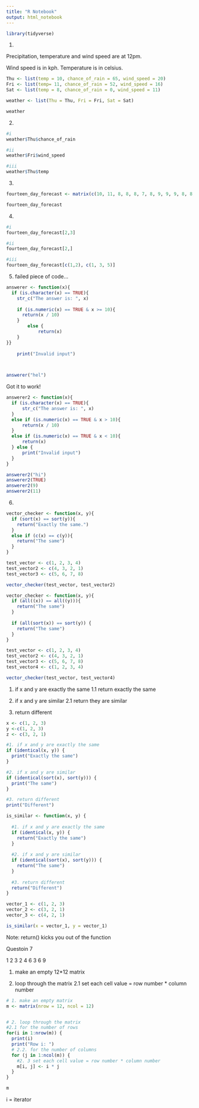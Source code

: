 ```yaml
---
title: "R Notebook"
output: html_notebook
---
```


```r
library(tidyverse)
```
1. 


Precipitation, temperature and wind speed are at 12pm.

Wind speed is in kph.
Temperature is in celsius.

```r


Thu <- list(temp = 10, chance_of_rain = 65, wind_speed = 20)
Fri <- list(temp= 11, chance_of_rain = 52, wind_speed = 16)
Sat <- list(temp = 8, chance_of_rain = 0, wind_speed = 11)

weather <- list(Thu = Thu, Fri = Fri, Sat = Sat)

weather


```

2.
```r
#i
weather$Thu$chance_of_rain

#ii
weather$Fri$wind_speed

#iii
weather$Thu$temp


```

3. 
```r
fourteen_day_forecast <- matrix(c(10, 11, 8, 8, 8, 7, 8, 9, 9, 9, 8, 8, 8, 8), nrow = 2, ncol = 7, byrow = TRUE)

fourteen_day_forecast
```

4.
```r
#i
fourteen_day_forecast[2,3]

#ii
fourteen_day_forecast[2,]

#iii
fourteen_day_forecast[c(1,2), c(1, 3, 5)]
```

5.
failed piece of code...
```r
answerer <- function(x){
  if (is.character(x) == TRUE){
    str_c("The answer is: ", x)
    
    if (is.numeric(x) == TRUE & x >= 10){
      return(x / 10)
    }  
        else {
            return(x)
    }
}} 
      
    print("Invalid input")
  


answerer("hel")
```

Got it to work!
```r
answerer2 <- function(x){
  if (is.character(x) == TRUE){
      str_c("The answer is: ", x)
  }
  else if (is.numeric(x) == TRUE & x > 10){
      return(x / 10)
  }
  else if (is.numeric(x) == TRUE & x < 10){
      return(x)
  } else {
      print("Invalid input")
  }
}

answerer2("hi")
answerer2(TRUE)
answerer2(9)
answerer2(11)


```

6. 
```r
vector_checker <- function(x, y){
  if (sort(x) == sort(y)){
    return("Exactly the same.")
  }
  else if (c(x) == c(y)){
    return("The same")
  }
}

test_vector <- c(1, 2, 3, 4)
test_vector2 <- c(4, 3, 2, 1)
test_vector3 <- c(5, 6, 7, 8)

vector_checker(test_vector, test_vector2)
```

```r
vector_checker <- function(x, y){
  if (all((x)) == all((y))){
    return("The same")
  }
  
  if (all(sort(x)) == sort(y)) {
    return("The same")
  }
}

test_vector <- c(1, 2, 3, 4)
test_vector2 <- c(4, 3, 2, 1)
test_vector3 <- c(5, 6, 7, 8)
test_vector4 <- c(1, 2, 3, 4)

vector_checker(test_vector, test_vector4)
```

1. if x and y are exactly the same
1.1   return exactly the same

2. if x and y are similar
2.1   return they are similar

3. return different
```r
x <- c(1, 2, 3)
y <-c(1, 2, 3)
z <- c(3, 2, 1)

#1. if x and y are exactly the same
if (identical(x, y)) {
  print("Exactly the same")
}

#2. if x and y are similar
if (identical(sort(x), sort(y))) {
  print("The same")
}

#3. return different
print("Different")
```

```r
is_similar <- function(x, y) {
  
  #1. if x and y are exactly the same
  if (identical(x, y)) {
    return("Exactly the same")
  }
  
  #2. if x and y are similar
  if (identical(sort(x), sort(y))) {
    return("The same")
  }
  
  #3. return different
  return("Different")
}

vector_1 <- c(1, 2, 3)
vector_2 <- c(3, 2, 1)
vector_3 <- c(4, 2, 1)

is_similar(x = vector_1, y = vector_1)
```

Note: return() kicks you out of the function

Questoin 7

1 2 3 
2 4 6
3 6 9


1. make an empty 12*12 matrix

2. loop through the matrix
2.1 set each cell value = row number * column number

```r
# 1. make an empty matrix
m <- matrix(nrow = 12, ncol = 12)


# 2. loop through the matrix
#2.1 for the number of rows
for(i in 1:nrow(m)) {
  print(i)
  print("Row i: ")
  # 2.2. for the number of columns
  for (j in 1:ncol(m)) {
    #2. 3 set each cell value = row number * column number
    m[i, j] <- i * j
  }
}

m
```

i = iterator



